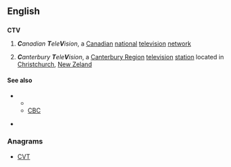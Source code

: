 ==English==
{{wikipedia}}
==={{abbreviation-old}}===
'''CTV'''

# {{Canada}} '''''C'''anadian '''T'''ele'''V'''ision'', a [[Canadian]] [[national]] [[television]] [[network]]
# {{New Zealand}} '''''C'''anterbury '''T'''ele'''V'''ision'', a [[Canterbury Region]] [[television]] [[station]] located in [[Christchurch]], [[New Zeland]]

====See also====
* {{sense|Canada}} 
** {{pedia|CTV Television Network}}
** [[CBC]]
* {{sense|New Zeland}} {{pedia|Canterbury Television}}

===Anagrams===
* [[CVT#English|CVT]]